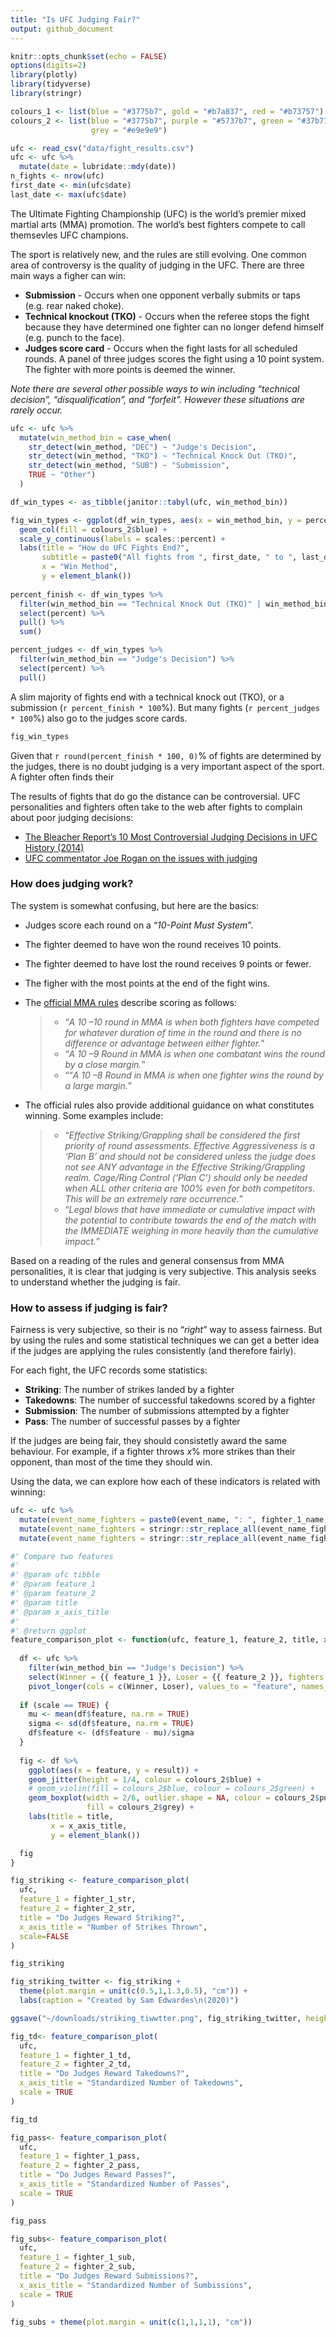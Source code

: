 ```yaml
---
title: "Is UFC Judging Fair?"
output: github_document
---
```


```r
knitr::opts_chunk$set(echo = FALSE)
options(digits=2)
library(plotly) 
library(tidyverse)
library(stringr)

colours_1 <- list(blue = "#3775b7", gold = "#b7a837", red = "#b73757")
colours_2 <- list(blue = "#3775b7", purple = "#5737b7", green = "#37b779",
                  grey = "#e9e9e9")
```

```r
ufc <- read_csv("data/fight_results.csv")
ufc <- ufc %>%
  mutate(date = lubridate::mdy(date))
n_fights <- nrow(ufc)
first_date <- min(ufc$date)
last_date <- max(ufc$date)
```

The Ultimate Fighting Championship (UFC) is the world's premier mixed martial arts (MMA) promotion. The world's best fighters compete to call themsevles UFC champions.

The sport is relatively new, and the rules are still evolving. One common area of controversy is the quality of judging in the UFC. There are three main ways a figher can win:

- **Submission** - Occurs when one opponent verbally submits or taps (e.g. rear naked choke).
- **Technical knockout (TKO)** - Occurs when the referee stops the fight because they have determined one fighter can no longer defend himself (e.g. punch to the face).
- **Judges score card** - Occurs when the fight lasts for all scheduled rounds. A panel of three judges scores the fight using a 10 point system. The fighter with more points is deemed the winner.

*Note there are several other possible ways to win including "technical decision", "disqualification", and "forfeit". However these situations are rarely occur.*

```r
ufc <- ufc %>%
  mutate(win_method_bin = case_when(
    str_detect(win_method, "DEC") ~ "Judge's Decision",
    str_detect(win_method, "TKO") ~ "Technical Knock Out (TKO)",
    str_detect(win_method, "SUB") ~ "Submission",
    TRUE ~ "Other")
  )

df_win_types <- as_tibble(janitor::tabyl(ufc, win_method_bin))

fig_win_types <- ggplot(df_win_types, aes(x = win_method_bin, y = percent)) +
  geom_col(fill = colours_2$blue) +
  scale_y_continuous(labels = scales::percent) +
  labs(title = "How do UFC Fights End?",
       subtitle = paste0("All fights from ", first_date, " to ", last_date),
       x = "Win Method",
       y = element_blank())
                   
percent_finish <- df_win_types %>% 
  filter(win_method_bin == "Technical Knock Out (TKO)" | win_method_bin == "Submission") %>%
  select(percent) %>%
  pull() %>%
  sum()

percent_judges <- df_win_types %>% 
  filter(win_method_bin == "Judge's Decision") %>%
  select(percent) %>%
  pull()
```

A slim majority of fights end with a technical knock out (TKO), or a submission (`r percent_finish * 100`%). But many fights (`r percent_judges * 100`%) also go to the judges score cards.

```r
fig_win_types
```

Given that `r round(percent_finish * 100, 0)`% of fights are determined by the judges, there is no doubt judging is a very important aspect of the sport. A fighter often finds their

The results of fights that do go the distance can be controversial. UFC personalities and fighters often take to the web after fights to complain about poor judging decisions:

-  [The Bleacher Report's 10 Most Controversial Judging Decisions in UFC History (2014)](https://bleacherreport.com/articles/2072171-the-10-most-controversial-judging-decisions-in-ufc-history#slide0)
- [UFC commentator Joe Rogan on the issues with judging](https://www.youtube.com/watch?v=U8ZO5k5Gykk)


### How does judging work?

The system is somewhat confusing, but here are the basics:

- Judges score each round on a "*10-Point Must System*".

- The fighter deemed to have won the round receives 10 points.

- The fighter deemed to have lost the round receives 9 points or fewer.

- The figher with the most points at the end of the fight wins.

- The [official MMA rules](http://www.abcboxing.com/wp-content/uploads/2016/08/juding_criteriascoring_rev0816.pdf) describe scoring as follows:

  > - "*A 10 –10 round in MMA is when both fighters have competed for whatever duration of time in the round and there is no difference or advantage between either fighter.*”
  > - “*A 10 –9 Round in MMA is when one combatant wins the round by a close margin.*”
  > - ""*A 10 –8 Round in MMA is when one fighter wins the round by a large margin.*"

- The official rules also provide additional guidance on what constitutes winning. Some examples include:

  > - "*Effective Striking/Grappling shall be considered the first priority of round assessments. Effective Aggressiveness is a ‘Plan B’ and should not be considered unless the judge does not see ANY advantage in the Effective Striking/Grappling realm. Cage/Ring Control (‘Plan C’) should only be needed when ALL other criteria are 100% even for both competitors. This will be an extremely rare occurrence.*"
  > - "*Legal blows that have immediate or cumulative impact with the potential to contribute towards the end of the match with the IMMEDIATE weighing in more heavily than the cumulative impact.*"

Based on a reading of the rules and general consensus from MMA personalities, it is clear that judging is very subjective. This analysis seeks to understand whether the judging is fair.


### How to assess if judging is fair?

Fairness is very subjective, so their is no "*right*" way to assess fairness. But by using the rules and some statistical techniques we can get a better idea if the judges are applying the rules consistently (and therefore fairly).

For each fight, the UFC records some statistics:

- **Striking**: The number of strikes landed by a fighter
- **Takedowns**: The number of successful takedowns scored by a fighter
- **Submission**: The number of submissions attempted by a fighter
- **Pass**: The number of successful passes by a fighter

If the judges are being fair, they should consistetly award the same behaviour. For example, if a fighter throws *x*% more strikes than their opponent, than most of the time they should win.

Using the data, we can explore how each of these indicators is related with winning:

```r

ufc <- ufc %>%
  mutate(event_name_fighters = paste0(event_name, ": ", fighter_1_name, " vs. ", fighter_2_name)) %>%
  mutate(event_name_fighters = stringr::str_replace_all(event_name_fighters, "_", " ")) %>%
  mutate(event_name_fighters = stringr::str_replace_all(event_name_fighters, "-", " - "))

#' Compare two features
#'
#' @param ufc tibble 
#' @param feature_1 
#' @param feature_2 
#' @param title 
#' @param x_axis_title 
#'
#' @return ggplot
feature_comparison_plot <- function(ufc, feature_1, feature_2, title, x_axis_title, scale = FALSE) {
  
  df <- ufc %>%
    filter(win_method_bin == "Judge's Decision") %>%
    select(Winner = {{ feature_1 }}, Loser = {{ feature_2 }}, fighters = event_name_fighters) %>%
    pivot_longer(cols = c(Winner, Loser), values_to = "feature", names_to = "result")
  
  if (scale == TRUE) {
    mu <- mean(df$feature, na.rm = TRUE)
    sigma <- sd(df$feature, na.rm = TRUE)
    df$feature <- (df$feature - mu)/sigma
  }
  
  fig <- df %>%
    ggplot(aes(x = feature, y = result)) +
    geom_jitter(height = 1/4, colour = colours_2$blue) +
    # geom_violin(fill = colours_2$blue, colour = colours_2$green) +
    geom_boxplot(width = 2/6, outlier.shape = NA, colour = colours_2$purple,
                 fill = colours_2$grey) +
    labs(title = title,
         x = x_axis_title,
         y = element_blank())

  fig
}

fig_striking <- feature_comparison_plot(
  ufc,
  feature_1 = fighter_1_str,
  feature_2 = fighter_2_str,
  title = "Do Judges Reward Striking?",
  x_axis_title = "Number of Strikes Thrown",
  scale=FALSE
)

fig_striking
```


```r
fig_striking_twitter <- fig_striking + 
  theme(plot.margin = unit(c(0.5,1,1.3,0.5), "cm")) +
  labs(caption = "Created by Sam Edwardes\n(2020)")

ggsave("~/downloads/striking_tiwwtter.png", fig_striking_twitter, height = 5)
```


```r
fig_td<- feature_comparison_plot(
  ufc,
  feature_1 = fighter_1_td,
  feature_2 = fighter_2_td,
  title = "Do Judges Reward Takedowns?",
  x_axis_title = "Standardized Number of Takedowns",
  scale = TRUE
)

fig_td
```

```r
fig_pass<- feature_comparison_plot(
  ufc,
  feature_1 = fighter_1_pass,
  feature_2 = fighter_2_pass,
  title = "Do Judges Reward Passes?",
  x_axis_title = "Standardized Number of Passes",
  scale = TRUE
)

fig_pass
```

```r
fig_subs<- feature_comparison_plot(
  ufc,
  feature_1 = fighter_1_sub,
  feature_2 = fighter_2_sub,
  title = "Do Judges Reward Submissions?",
  x_axis_title = "Standardized Number of Sumbissions",
  scale = TRUE
)

fig_subs + theme(plot.margin = unit(c(1,1,1,1), "cm"))
```

